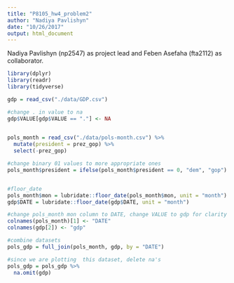 ```yaml
---
title: "P8105_hw4_problem2"
author: "Nadiya Pavlishyn"
date: "10/26/2017"
output: html_document
---
```


Nadiya Pavlishyn (np2547) as project lead and Feben Asefaha (fta2112) as collaborator.
```r
library(dplyr)
library(readr)
library(tidyverse)

gdp = read_csv("./data/GDP.csv")

#change . in value to na
gdp$VALUE[gdp$VALUE == "."] <- NA
  

pols_month = read_csv("./data/pols-month.csv") %>%
  mutate(president = prez_gop) %>%
  select(-prez_gop) 

#change binary 01 values to more appropriate ones
pols_month$president = ifelse(pols_month$president == 0, "dem", "gop")


#floor_date 
pols_month$mon = lubridate::floor_date(pols_month$mon, unit = "month")
gdp$DATE = lubridate::floor_date(gdp$DATE, unit = "month")

#change pols_month mon column to DATE, change VALUE to gdp for clarity
colnames(pols_month)[1] <- "DATE"
colnames(gdp[2]) <- "gdp"

#combine datasets 
pols_gdp = full_join(pols_month, gdp, by = "DATE")

#since we are plotting  this dataset, delete na's
pols_gdp = pols_gdp %>%
  na.omit(gdp)
```
